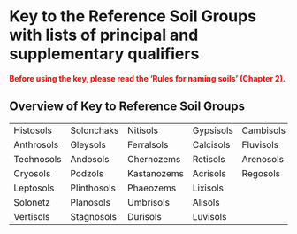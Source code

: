 # Key to the Reference Soil Groups with lists of principal and supplementary qualifiers

[**Before using the key, please read the 'Rules for naming soils' (Chapter 2).**]{style="color:red"}

## Overview of Key to Reference Soil Groups

|            |             |             |           |           |
|------------|-------------|-------------|-----------|-----------|
| Histosols  | Solonchaks  | Nitisols    | Gypsisols | Cambisols |
| Anthrosols | Gleysols    | Ferralsols  | Calcisols | Fluvisols |
| Technosols | Andosols    | Chernozems  | Retisols  | Arenosols |
| Cryosols   | Podzols     | Kastanozems | Acrisols  | Regosols  |
| Leptosols  | Plinthosols | Phaeozems   | Lixisols  |           |
| Solonetz   | Planosols   | Umbrisols   | Alisols   |           |
| Vertisols  | Stagnosols  | Durisols    | Luvisols  |           |
